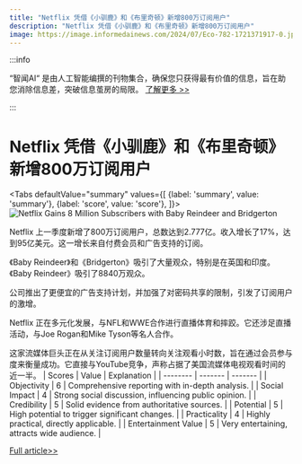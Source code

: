```yaml
---
title: "Netflix 凭借《小驯鹿》和《布里奇顿》新增800万订阅用户"
description: "Netflix 凭借《小驯鹿》和《布里奇顿》新增800万订阅用户"
image: https://image.informedainews.com/2024/07/Eco-782-1721371917-0.jpg
---
```



:::info

“智闻AI“ 是由人工智能编撰的刊物集合，确保您只获得最有价值的信息，旨在助您消除信息差，突破信息茧房的局限。  [了解更多 >>](/)

:::

# Netflix 凭借《小驯鹿》和《布里奇顿》新增800万订阅用户


<Tabs
	defaultValue="summary"
	values={[
	{label: 'summary', value: 'summary'},
	{label: 'score', value: 'score'},
]}>
<TabItem value="summary">
<img
  src="https://image.informedainews.com/2024/07/Eco-782-1721371917-0.jpg"
  alt="Netflix Gains 8 Million Subscribers with Baby Reindeer and Bridgerton"
/>



Netflix 上一季度新增了800万订阅用户，总数达到2.777亿。收入增长了17%，达到95亿美元。这一增长来自付费会员和广告支持的订阅。

《Baby Reindeer》和《Bridgerton》吸引了大量观众，特别是在英国和印度。《Baby Reindeer》吸引了8840万观众。

公司推出了更便宜的广告支持计划，并加强了对密码共享的限制，引发了订阅用户的激增。

Netflix 正在多元化发展，与NFL和WWE合作进行直播体育和摔跤。它还涉足直播活动，与Joe Rogan和Mike Tyson等名人合作。

这家流媒体巨头正在从关注订阅用户数量转向关注观看小时数，旨在通过会员参与度来衡量成功。它直接与YouTube竞争，声称占据了美国流媒体电视观看时间的近一半。
</TabItem>
<TabItem value="score">
	| Scores     | Value   | Explanation |
	| -------- | ------- | ------- |
	| Objectivity  | 6    | Comprehensive reporting with in-depth analysis.    |
	| Social Impact | 4     | Strong social discussion, influencing public opinion.    |
	| Credibility    | 5    | Solid evidence from authoritative sources.    |
	| Potential    | 5    | High potential to trigger significant changes.    |
	| Practicality    | 4    | Highly practical, directly applicable.    |
	| Entertainment Value    | 5    | Very entertaining, attracts wide audience.    |
</TabItem>
</Tabs>

[Full article>>](https://www.theguardian.com/media/article/2024/jul/18/netflix-revenue-subscribers-increase-baby-reindeer-bridgerton)
